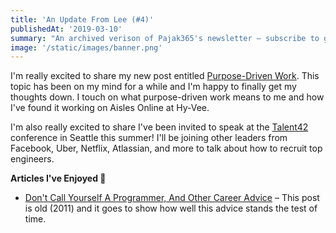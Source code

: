 ```yaml
---
title: 'An Update From Lee (#4)'
publishedAt: '2019-03-10'
summary: "An archived verison of Pajak365's newsletter – subscribe to get early access."
image: '/static/images/banner.png'
---
```


I'm really excited to share my new post entitled [Purpose-Driven Work](/blog/purpose-driven-work/).
This topic has been on my mind for a while and I'm happy to finally get my thoughts down.
I touch on what purpose-driven work means to me and how I've found it working on Aisles Online at Hy-Vee.

I'm also really excited to share I've been invited to speak at the [Talent42](https://www.talent42.com/)
conference in Seattle this summer!
I'll be joining other leaders from Facebook, Uber, Netflix, Atlassian,
and more to talk about how to recruit top engineers.

**Articles I've Enjoyed 📝**

- [Don't Call Yourself A Programmer, And Other Career Advice](https://www.kalzumeus.com/2011/10/28/dont-call-yourself-a-programmer/) –
  This post is old (2011) and it goes to show how well this advice stands the test of time.
